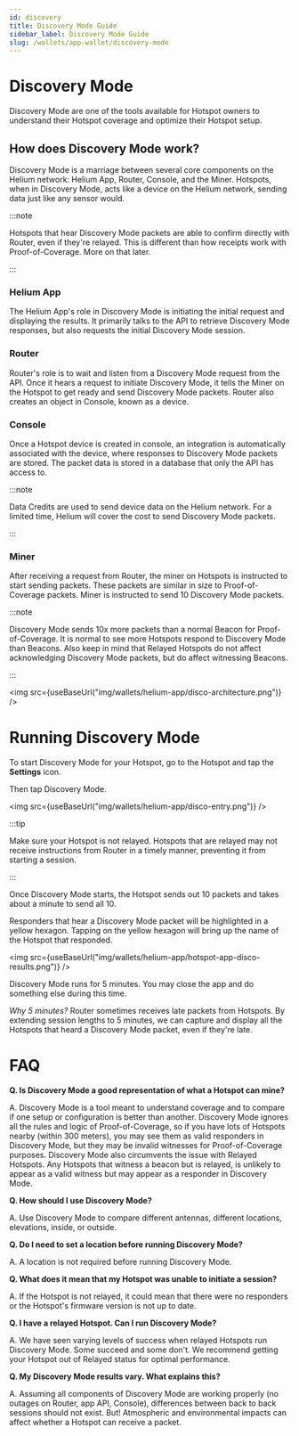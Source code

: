 ```yaml
---
id: discovery
title: Discovery Mode Guide
sidebar_label: Discovery Mode Guide
slug: /wallets/app-wallet/discovery-mode
---
```




# Discovery Mode

Discovery Mode are one of the tools available for Hotspot owners to understand their Hotspot coverage and optimize their Hotspot setup.

## How does Discovery Mode work?

Discovery Mode is a marriage between several core components on the Helium network: Helium App, Router, Console, and the Miner. Hotspots, when in Discovery Mode, acts like a device on the Helium network, sending data just like any sensor would. 

:::note

Hotspots that hear Discovery Mode packets are able to confirm directly with Router, even if they're relayed. This is different than how receipts work with Proof-of-Coverage. More on that later.

:::

### Helium App
The Helium App's role in Discovery Mode is initiating the initial request and displaying the results. It primarily talks to the API to retrieve Discovery Mode responses, but also requests the initial Discovery Mode session.

### Router
Router's role is to wait and listen from a Discovery Mode request from the API. Once it hears a request to initiate Discovery Mode, it tells the Miner on the Hotspot to get ready and send Discovery Mode packets.
Router also creates an object in Console, known as a device.

### Console
Once a Hotspot device is created in console, an integration is automatically associated with the device, where responses to Discovery Mode packets are stored. The packet data is stored in a database that only the API has access to.

:::note

Data Credits are used to send device data on the Helium network. For a limited time, Helium will cover the cost to send Discovery Mode packets.

:::

### Miner
After receiving a request from Router, the miner on Hotspots is instructed to start sending packets. These packets are similar in size to Proof-of-Coverage packets.
Miner is instructed to send 10 Discovery Mode packets.

:::note

Discovery Mode sends 10x more packets than a normal Beacon for Proof-of-Coverage. It is normal to see more Hotspots respond to Discovery Mode than Beacons. Also keep in mind that Relayed Hotspots do not affect acknowledging Discovery Mode packets, but do affect witnessing Beacons.

:::

<img src={useBaseUrl("img/wallets/helium-app/disco-architecture.png")} />

# Running Discovery Mode
To start Discovery Mode for your Hotspot, go to the Hotspot and tap the **Settings** icon.

Then tap Discovery Mode.

<img src={useBaseUrl("img/wallets/helium-app/disco-entry.png")} />


:::tip

Make sure your Hotspot is not relayed. Hotspots that are relayed may not receive instructions from Router in a timely manner, preventing it from starting a session.

:::

Once Discovery Mode starts, the Hotspot sends out 10 packets and takes about a minute to send all 10. 

Responders that hear a Discovery Mode packet will be highlighted in a yellow hexagon. Tapping on the yellow hexagon will bring up the name of the Hotspot that responded.

<img src={useBaseUrl("img/wallets/helium-app/hotspot-app-disco-results.png")} />

Discovery Mode runs for 5 minutes. You may close the app and do something else during this time.

*Why 5 minutes?*
Router sometimes receives late packets from Hotspots. By extending session lengths to 5 minutes, we can capture and display all the Hotspots that heard a Discovery Mode packet, even if they're late.

# FAQ
**Q. Is Discovery Mode a good representation of what a Hotspot can mine?**

A. Discovery Mode is a tool meant to understand coverage and to compare if one setup or configuration is better than another. Discovery Mode ignores all the rules and logic of Proof-of-Coverage, so if you have lots of Hotspots nearby (within 300 meters), you may see them as valid responders in Discovery Mode, but they may be invalid witnesses for Proof-of-Coverage purposes.
Discovery Mode also circumvents the issue with Relayed Hotspots. Any Hotspots that witness a beacon but is relayed, is unlikely to appear as a valid witness but may appear as a responder in Discovery Mode.

**Q. How should I use Discovery Mode?**

A. Use Discovery Mode to compare different antennas, different locations, elevations, inside, or outside. 

**Q. Do I need to set a location before running Discovery Mode?**

A. A location is not required before running Discovery Mode.

**Q. What does it mean that my Hotspot was unable to initiate a session?**

A. If the Hotspot is not relayed, it could mean that there were no responders or the Hotspot's firmware version is not up to date. 

**Q. I have a relayed Hotspot. Can I run Discovery Mode?**

A. We have seen varying levels of success when relayed Hotspots run Discovery Mode. Some succeed and some don't. We recommend getting your Hotspot out of Relayed status for optimal performance.

**Q. My Discovery Mode results vary. What explains this?**

A. Assuming all components of Discovery Mode are working properly (no outages on Router, app API, Console), differences between back to back sessions should not exist. But! Atmospheric and environmental impacts can affect whether a Hotspot can receive a packet. 
